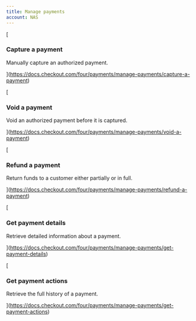 ```yaml
---
title: Manage payments
account: NAS
---
```


[

### Capture a payment

Manually capture an authorized payment.



](https://docs.checkout.com/four/payments/manage-payments/capture-a-payment)

[

### Void a payment

Void an authorized payment before it is captured.



](https://docs.checkout.com/four/payments/manage-payments/void-a-payment)

[

### Refund a payment

Return funds to a customer either partially or in full.



](https://docs.checkout.com/four/payments/manage-payments/refund-a-payment)

[

### Get payment details

Retrieve detailed information about a payment.



](https://docs.checkout.com/four/payments/manage-payments/get-payment-details)

[

### Get payment actions

Retrieve the full history of a payment.



](https://docs.checkout.com/four/payments/manage-payments/get-payment-actions)
